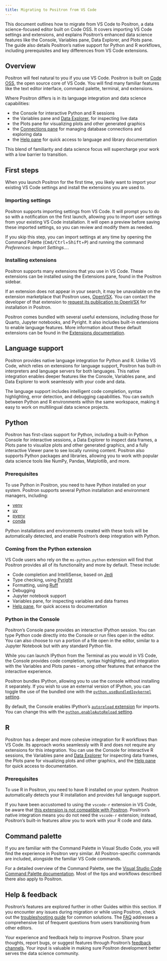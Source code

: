 ```yaml
---
title: Migrating to Positron from VS Code
---
```

This document outlines how to migrate from VS Code to Positron, a data science-focused editor built on Code OSS. It covers importing VS Code settings and extensions, and explains Positron's enhanced data science features like the Console, Variables pane, Data Explorer, and Plots pane. The guide also details Positron's native support for Python and R workflows, including prerequisites and key differences from VS Code extensions.



## Overview
Positron will feel natural to you if you use VS Code. Positron is built on [Code OSS](https://github.com/microsoft/vscode), the open source core of VS Code. You will find many familiar features like the text editor interface, command palette, terminal, and extensions.  

Where Positron differs is in its language integration and data science capabilities:  

- the Console for interactive Python and R sessions
- the Variables pane and [Data Explorer](data-explorer.qmd), for inspecting live data
- the Plots pane for visualizing plots and other generated graphics
- the [Connections pane](/connections-pane.qmd) for managing database connections and exploring data
- the [Help pane](/help-pane.qmd) for quick access to language and library documentation

This blend of familiarity and data science focus will supercharge your work with a low barrier to transition.

## First steps
When you launch Positron for the first time, you likely want to import your existing VS Code settings and install the extensions you are used to.  

### Importing settings
Positron supports importing settings from VS Code. It will prompt you to do so with a notification on the first launch, allowing you to import user settings from your existing VS Code installation. It will open a preview before saving these imported settings, so you can review and modify them as needed.

If you skip this step, you can import settings at any time by opening the Command Palette (<kbd>Cmd/Ctrl</kbd>+<kbd>Shift</kbd>+<kbd>P</kbd>) and running the command _Preferences: Import Settings..._. 

### Installing extensions
Positron supports many extensions that you use in VS Code. These extensions can be installed using the Extensions pane, found in the Positron sidebar.  

If an extension does not appear in your search, it may be unavailable on the extension marketplace that Positron uses, [OpenVSX](https://open-vsx.org/). You can contact the developer of that extension to [request its publication to OpenVSX](extensions.qmd#open-vsx) for installation in Positron.

::: callout-note
Positron comes bundled with several useful extensions, including those for Quarto, Jupyter notebooks, and Pyright. It also includes built-in extensions to enable language features. More information about these default extensions can be found in the [Extensions documentation](extensions.qmd#included-extensions).
:::

## Language support

Positron provides native language integration for Python and R. Unlike VS Code, which relies on extensions for language support, Positron has built-in interpreters and language servers for both languages. This native integration enables deeper features like the Console, Variables pane, and Data Explorer to work seamlessly with your code and data.

The language support includes intelligent code completion, syntax highlighting, error detection, and debugging capabilities. You can switch between Python and R environments within the same workspace, making it easy to work on multilingual data science projects.

::: {.panel-tabset}

## Python
Positron has first-class support for Python, including a built-in Python Console for interactive sessions, a Data Explorer to inspect data frames, a Plots pane to visualize plots and other generated graphics, and a fully interactive Viewer pane to see locally running content. Positron also supports Python packages and libraries, allowing you to work with popular data science tools like NumPy, Pandas, Matplotlib, and more.

### Prerequisites
To use Python in Positron, you need to have Python installed on your system. Positron supports several Python installation and environment managers, including:

- [venv](https://docs.python.org/3/library/venv.html)
- [uv](https://docs.astral.sh/uv/)
- [pyenv](https://github.com/pyenv/pyenv)
- [conda](https://docs.conda.io/en/latest/)

Python installations and environments created with these tools will be automatically detected, and enable Positron's deep integration with Python.
<!-- TODO: Add link above -->

### Coming from the Python extension
VS Code users who rely on the `ms-python.python` extension will find that Positron provides all of its functionality and more by default. These include:

- Code completion and IntelliSense, based on [Jedi](https://jedi.readthedocs.io/en/latest/)
- Type checking, using [Pyright](https://microsoft.github.io/pyright/#/)
- Formatting, using [Ruff](https://docs.astral.sh/ruff/)
- Debugging
- Jupyter notebook support
- Variables pane, for inspecting variables and data frames
- [Help pane](help-pane.qmd), for quick access to documentation

### Python in the Console
Positron's Console pane provides an interactive IPython session. You can type Python code directly into the Console or run files open in the editor. You can also choose to run a portion of a file open in the editor, similar to a Jupyter Notebook but with any standard Python file. 

While you can launch IPython from the Terminal as you would in VS Code, the Console provides code completion, syntax highlighting, and integration with the Variables and Plots panes -- among other features that enhance the interactive experience.

Positron bundles IPython, allowing you to use the console without installing it separately. If you wish to use an external version of IPython, you can toggle the use of the bundled one with the [`python.useBundledIpykernel` setting](positron://settings/python.useBundledIpykernel).

By default, the Console enables IPython's [`autoreload` extension](https://ipython.readthedocs.io/en/stable/config/extensions/autoreload.html) for imports. You can change this with the [`python.enableAutoReload` setting](positron://settings/python.enableAutoReload).


## R
Positron has a deeper and more cohesive integration for R workflows than VS Code. Its approach works seamlessly with R and does not require any extensions for this integration. You can use the Console for interactive R sessions, the Variables pane and [Data Explorer](data-explorer.qmd) for inspecting data frames, the Plots pane for visualizing plots and other graphics, and the [Help pane](help-pane.qmd) for quick access to documentation.

### Prerequisites
To use R in Positron, you need to have R installed on your system. Positron automatically detects your R installation and provides full language support.
<!-- TODO: Add link above -->

::: callout-note
If you have been accustomed to using the `vscode-r` extension in VS Code, be aware that [this extension is not compatible with Positron](extensions.qmd#non-compatible-extensions). Positron's native integration means you do not need the `vscode-r` extension; instead, Positron's built-in features allow you to work with your R code and data.
:::
:::

## Command palette  

If you are familiar with the Command Palette in Visual Studio Code, you will find the experience in Positron very similar. All Positron-specific commands are included, alongside the familiar VS Code commands.  

For a detailed overview of the Command Palette, see the [Visual Studio Code Command Palette documentation](https://code.visualstudio.com/docs/getstarted/userinterface#_command-palette). Most of the tips and workflows described there also apply to Positron.  

## Help & feedback
Positron's features are explored further in other Guides within this section. If you encounter any issues during migration or while using Positron, check out the [troubleshooting guide](troubleshooting.qmd) for common solutions. The [FAQ](faqs.qmd) addresses a comprehensive list of frequent questions from users transitioning from other editors.

Your experience and feedback help to improve Positron. Share your thoughts, report bugs, or suggest features through Positron's [feedback channels](feedback.qmd). Your input is valuable in making sure Positron development better serves the data science community.